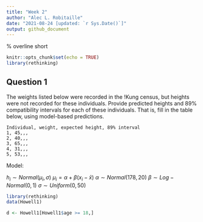 ```yaml
---
title: "Week 2"
author: "Alec L. Robitaille"
date: "2021-08-24 [updated: `r Sys.Date()`]"
output: github_document
---
```


\newcommand{\ols}[1]{\mskip.5\thinmuskip\overline{\mskip-.5\thinmuskip {#1} \mskip-.5\thinmuskip}\mskip.5\thinmuskip} % overline short


```r
knitr::opts_chunk$set(echo = TRUE)
library(rethinking)
```


## Question 1
The weights listed below were recorded in the !Kung census, but heights were not
recorded for these individuals. Provide predicted heights and 89% compatibility
intervals for each of these individuals. That is, fill in the table below, using
model-based predictions.

```
Individual, weight, expected height, 89% interval
1, 45,,,
2, 40,,,
3, 65,,,
4, 31,,,
5, 53,,,
```

Model:

$h_{i} \sim Normal(\mu_{i}, \sigma)$
$\mu_{i} = \alpha + \beta(x_{i} - \bar{x})$
$\alpha \sim Normal(178, 20)$
$\beta \sim Log-Normal(0, 1)$
$\sigma \sim Uniform(0, 50)$

```r
library(rethinking)
data(Howell1)

d <- Howell1[Howell1$age >= 18,]

```

